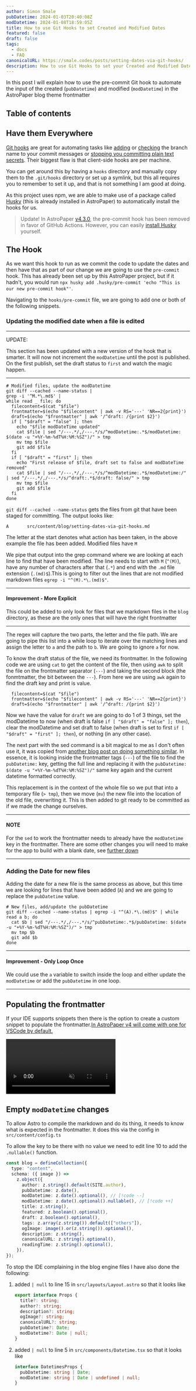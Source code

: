 ```yaml
---
author: Simon Smale
pubDatetime: 2024-01-03T20:40:08Z
modDatetime: 2024-01-08T18:59:05Z
title: How to use Git Hooks to set Created and Modified Dates
featured: false
draft: false
tags:
  - docs
  - FAQ
canonicalURL: https://smale.codes/posts/setting-dates-via-git-hooks/
description: How to use Git Hooks to set your Created and Modified Dates on AstroPaper
---
```


In this post I will explain how to use the pre-commit Git hook to automate the input of the created (`pubDatetime`) and modified (`modDatetime`) in the AstroPaper blog theme frontmatter

## Table of contents

## Have them Everywhere

[Git hooks](https://git-scm.com/book/en/v2/Customizing-Git-Git-Hooks) are great for automating tasks like [adding](https://gist.github.com/SSmale/3b380e5bbed3233159fb7031451726ea) or [checking](https://itnext.io/using-git-hooks-to-enforce-branch-naming-policy-ffd81fa01e5e) the branch name to your commit messages or [stopping you committing plain text secrets](https://gist.github.com/SSmale/367deee757a9b2e119d241e120249000). Their biggest flaw is that client-side hooks are per machine.

You can get around this by having a `hooks` directory and manually copy them to the `.git/hooks` directory or set up a symlink, but this all requires you to remember to set it up, and that is not something I am good at doing.

As this project uses npm, we are able to make use of a package called [Husky](https://typicode.github.io/husky/) (this is already installed in AstroPaper) to automatically install the hooks for us.

> Update! In AstroPaper [v4.3.0](https://github.com/satnaing/astro-paper/releases/tag/v4.3.0), the pre-commit hook has been removed in favor of GitHub Actions. However, you can easily [install Husky](https://typicode.github.io/husky/get-started.html) yourself.

## The Hook

As we want this hook to run as we commit the code to update the dates and then have that as part of our change we are going to use the `pre-commit` hook. This has already been set up by this AstroPaper project, but if it hadn't, you would run `npx husky add .husky/pre-commit 'echo "This is our new pre-commit hook"'`.

Navigating to the `hooks/pre-commit` file, we are going to add one or both of the following snippets.

### Updating the modified date when a file is edited

---

UPDATE:

This section has been updated with a new version of the hook that is smarter. It will now not increment the `modDatetime` until the post is published. On the first publish, set the draft status to `first` and watch the magic happen.

---

```shell
# Modified files, update the modDatetime
git diff --cached --name-status |
grep -i '^M.*\.md$' |
while read _ file; do
  filecontent=$(cat "$file")
  frontmatter=$(echo "$filecontent" | awk -v RS='---' 'NR==2{print}')
  draft=$(echo "$frontmatter" | awk '/^draft: /{print $2}')
  if [ "$draft" = "false" ]; then
    echo "$file modDateTime updated"
    cat $file | sed "/---.*/,/---.*/s/^modDatetime:.*$/modDatetime: $(date -u "+%Y-%m-%dT%H:%M:%SZ")/" > tmp
    mv tmp $file
    git add $file
  fi
  if [ "$draft" = "first" ]; then
    echo "First release of $file, draft set to false and modDateTime removed"
    cat $file | sed "/---.*/,/---.*/s/^modDatetime:.*$/modDatetime:/" | sed "/---.*/,/---.*/s/^draft:.*$/draft: false/" > tmp
    mv tmp $file
    git add $file
  fi
done
```

`git diff --cached --name-status` gets the files from git that have been staged for committing. The output looks like:

```shell
A       src/content/blog/setting-dates-via-git-hooks.md
```

The letter at the start denotes what action has been taken, in the above example the file has been added. Modified files have `M`

We pipe that output into the grep command where we are looking at each line to find that have been modified. The line needs to start with `M` (`^(M)`), have any number of characters after that (`.*`) and end with the `.md` file extension (`.(md)$`).This is going to filter out the lines that are not modified markdown files `egrep -i "^(M).*\.(md)$"`.

---

#### Improvement - More Explicit

This could be added to only look for files that we markdown files in the `blog` directory, as these are the only ones that will have the right frontmatter

---

The regex will capture the two parts, the letter and the file path. We are going to pipe this list into a while loop to iterate over the matching lines and assign the letter to `a` and the path to `b`. We are going to ignore `a` for now.

To know the draft status of the file, we need its frontmatter. In the following code we are using `cat` to get the content of the file, then using `awk` to split the file on the frontmatter separator (`---`) and taking the second block (the fonmtmatter, the bit between the `---`). From here we are using `awk` again to find the draft key and print is value.

```shell
  filecontent=$(cat "$file")
  frontmatter=$(echo "$filecontent" | awk -v RS='---' 'NR==2{print}')
  draft=$(echo "$frontmatter" | awk '/^draft: /{print $2}')
```

Now we have the value for `draft` we are going to do 1 of 3 things, set the modDatetime to now (when draft is false `if [ "$draft" = "false" ]; then`), clear the modDatetime and set draft to false (when draft is set to first `if [ "$draft" = "first" ]; then`), or nothing (in any other case).

The next part with the sed command is a bit magical to me as I don't often use it, it was copied from [another blog post on doing something similar](https://mademistakes.com/notes/adding-last-modified-timestamps-with-git/). In essence, it is looking inside the frontmatter tags (`---`) of the file to find the `pubDatetime:` key, getting the full line and replacing it with the `pubDatetime: $(date -u "+%Y-%m-%dT%H:%M:%SZ")/"` same key again and the current datetime formatted correctly.

This replacement is in the context of the whole file so we put that into a temporary file (`> tmp`), then we move (`mv`) the new file into the location of the old file, overwriting it. This is then added to git ready to be committed as if we made the change ourselves.

---

#### NOTE

For the `sed` to work the frontmatter needs to already have the `modDatetime` key in the frontmatter. There are some other changes you will need to make for the app to build with a blank date, see [further down](#empty-moddatetime-changes)

---

### Adding the Date for new files

Adding the date for a new file is the same process as above, but this time we are looking for lines that have been added (`A`) and we are going to replace the `pubDatetime` value.

```shell
# New files, add/update the pubDatetime
git diff --cached --name-status | egrep -i "^(A).*\.(md)$" | while read a b; do
  cat $b | sed "/---.*/,/---.*/s/^pubDatetime:.*$/pubDatetime: $(date -u "+%Y-%m-%dT%H:%M:%SZ")/" > tmp
  mv tmp $b
  git add $b
done
```

---

#### Improvement - Only Loop Once

We could use the `a` variable to switch inside the loop and either update the `modDatetime` or add the `pubDatetime` in one loop.

---

## Populating the frontmatter

If your IDE supports snippets then there is the option to create a custom snippet to populate the frontmatter.[In AstroPaper v4 will come with one for VSCode by default.](https://github.com/satnaing/astro-paper/pull/206)

<video autoplay muted="muted" controls plays-inline="true" class="border border-skin-line">
  <source src="https://github.com/satnaing/astro-paper/assets/17761689/e13babbc-2d78-405d-8758-ca31915e41b0" type="video/mp4"></source>
</video>

## Empty `modDatetime` changes

To allow Astro to compile the markdown and do its thing, it needs to know what is expected in the frontmatter. It does this via the config in `src/content/config.ts`

To allow the key to be there with no value we need to edit line 10 to add the `.nullable()` function.

```ts
const blog = defineCollection({
  type: "content",
  schema: ({ image }) =>
    z.object({
      author: z.string().default(SITE.author),
      pubDatetime: z.date(),
      modDatetime: z.date().optional(), // [!code --]
      modDatetime: z.date().optional().nullable(), // [!code ++]
      title: z.string(),
      featured: z.boolean().optional(),
      draft: z.boolean().optional(),
      tags: z.array(z.string()).default(["others"]),
      ogImage: image().or(z.string()).optional(),
      description: z.string(),
      canonicalURL: z.string().optional(),
      readingTime: z.string().optional(),
    }),
});
```

To stop the IDE complaining in the blog engine files I have also done the following:

1. added `| null` to line 15 in `src/layouts/Layout.astro` so that it looks like

   ```typescript
   export interface Props {
     title?: string;
     author?: string;
     description?: string;
     ogImage?: string;
     canonicalURL?: string;
     pubDatetime?: Date;
     modDatetime?: Date | null;
   }
   ```

2. added `| null` to line 5 in `src/components/Datetime.tsx` so that it looks like

   ```typescript
   interface DatetimesProps {
     pubDatetime: string | Date;
     modDatetime: string | Date | undefined | null;
   }
   ```
